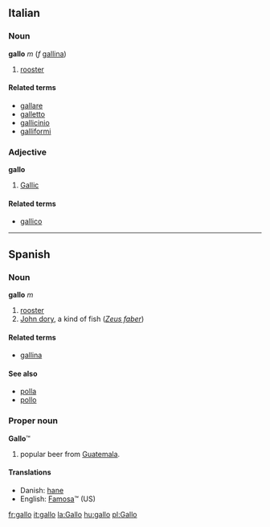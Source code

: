 == Italian ==
=== Noun ===
'''gallo''' ''m'' (''f'' [[gallina]])

# [[rooster]]

====Related terms====
*[[gallare]]
*[[galletto]]
*[[gallicinio]]
*[[galliformi]]

===Adjective===
'''gallo'''

# [[Gallic]]

====Related terms====
*[[gallico]]

----

== Spanish ==
=== Noun ===
'''gallo''' ''m''

# [[rooster]]
# [[John dory]], a kind of fish (''[[Zeus faber]]'')

====Related terms====
*[[gallina]]

====See also====
*[[polla]]
*[[pollo]]

=== Proper noun ===
'''Gallo'''&trade;

# popular beer from [[Guatemala]].

==== Translations ====
*Danish: [[hane]]
*English: [[Famosa]]&trade; (US) <!-- not sure if this should be classed as a translation or a synonym? it's certainly used in US English vernacular as a product name... -->

[[fr:gallo]]
[[it:gallo]]
[[la:Gallo]]
[[hu:gallo]]
[[pl:Gallo]]